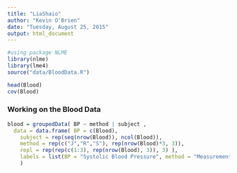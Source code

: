 ```yaml
---
title: "LiaShaio"
author: "Kevin O'Brien"
date: "Tuesday, August 25, 2015"
output: html_document
---
```


```r
#using package NLME
library(nlme)
library(lme4)
source("data/BloodData.R")
```

```r
head(Blood)
cov(Blood)
```

### Working on the Blood Data

```r
blood = groupedData( BP ~ method | subject ,
  data = data.frame( BP = c(Blood), 
    subject = rep(seq(nrow(Blood)), ncol(Blood)),
    method = rep(c("J","R","S"), rep(nrow(Blood)*3, 3)),
    repl = rep(rep(c(1:3), rep(nrow(Blood), 3)), 3) ),
	labels = list(BP = "Systolic Blood Pressure", method = "Measurement Device"),
	)
```

